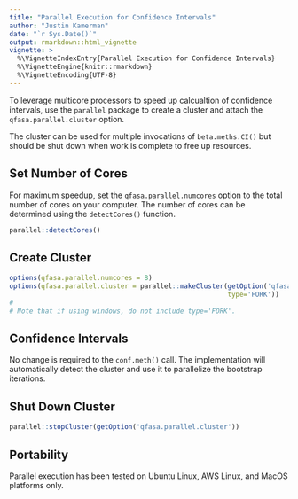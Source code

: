 ```yaml
---
title: "Parallel Execution for Confidence Intervals"
author: "Justin Kamerman"
date: "`r Sys.Date()`"
output: rmarkdown::html_vignette
vignette: >
  %\VignetteIndexEntry{Parallel Execution for Confidence Intervals}
  %\VignetteEngine{knitr::rmarkdown}
  %\VignetteEncoding{UTF-8}
---
```

To leverage multicore processors to speed up calcualtion of confidence intervals, use the `parallel` package to create a cluster and attach the `qfasa.parallel.cluster ` option.

The cluster can be used for multiple invocations of `beta.meths.CI()` but should be shut down when work is complete to free up resources.



## Set Number of Cores
For maximum speedup, set the `qfasa.parallel.numcores` option to the total number of cores on your computer. The number of cores can be determined using the `detectCores()` function.

```r
parallel::detectCores()
```

## Create Cluster
```r
options(qfasa.parallel.numcores = 8)
options(qfasa.parallel.cluster = parallel::makeCluster(getOption('qfasa.parallel.numcores'),
                                                       type='FORK'))
#
# Note that if using windows, do not include type='FORK'.

```

## Confidence Intervals
No change is required to the `conf.meth()` call. The implementation will automatically detect the cluster and use it to parallelize the bootstrap iterations.

## Shut Down Cluster
```r
parallel::stopCluster(getOption('qfasa.parallel.cluster'))
```

## Portability
Parallel execution has been tested on Ubuntu Linux, AWS Linux, and MacOS platforms only.


